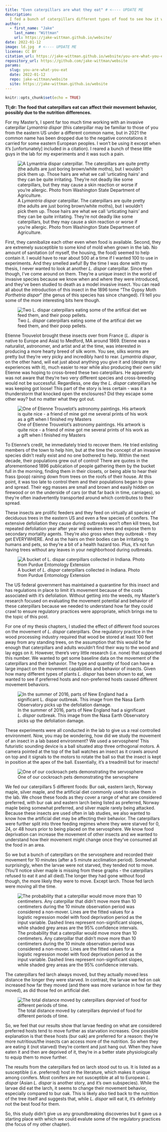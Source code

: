 ```yaml
---
title: "Even caterpillars are what they eat" # <---- UPDATE ME
description:
  I fed a bunch of caterpillars different types of food to see how it would affect their movement # <---- UPDATE ME
author:
  - first_name: "Jake"
    last_name: "Wittman"
    url: https://jake-wittman.github.io/website/
date: 2022-01-12
image: ld.jpg  # <---- UPDATE ME 
license: CC BY
citation_url: https://jake-wittman.github.io/website/you-are-what-you-eat 
repository_url: https://github.com/jake-wittman/website
params:
  slug: you-are-what-you-eat
  date: 2022-01-12
  repo: jake-wittman/website
  site: https://jake-wittman.github.io/website
---
```


<!----
Use 
refinery::use_article_template(
    template = "_templates/standard_template.Rmd",
    slug = "how-cold-is-too-cold", 
    date = "2022-01-11",
    renv_new = TRUE
)
to generate new post

checklist:
  - check the "update me" messages in YAML above
  - initialise the _renv folder with refinery::renv_new("name of post folder")
  - populate the lockfile with refinery::renv_snapshot("name of post folder")
  - update the _renv folder from snapshot with refinery::restore("name of post folder")

---->


<!--------------- setup post ----------------->

```r
knitr::opts_chunk$set(echo = TRUE)
```


<!--------------- post ----------------->
**Tl;dr: The food that caterpillars eat can affect their movement behavior, possibly due to the nutrition differences.**

For my Master's, I spent far too much time working with an invasive caterpillar *Lymantria dispar* (this caterpillar may be familiar to those of you from the eastern US under a different common name, but in 2021 the common name has been dropped due to the negative connotations it carried for some eastern European peoples. I won't be using it except when it's [unfortunately] included in a citation). I reared a bunch of these little guys in the lab for my experiments and it was such a pain.

![A *Lymantria dispar* caterpillar. The caterpillars are quite pretty (the adults are just boring brown/white moths), but I wouldn't pick them up. Those hairs are what we call 'urticating hairs' and they can be quite irritating. They're not deadly like some caterpillars, but they may cause a skin reaction or worse if you're allergic. Photo from Washington State Department of Agriculture.](ld.jpg)

First, they cannibalize each other even when food is available. Second, they are extremely susceptible to some kind of mold when grown in the lab. No amount of sanitation (of myself, the housing, the food) seemed to help contain it. I would have to rear about 500 at a time if I wanted 100 to use in experiments. And they smelled awful! By the time I was done with my thesis, I never wanted to look at another *L. dispar* caterpillar. Since then though, I've come around on them. They're a unique insect in the world of invasive species because we know when and where they were introduced, and they've been studied to death as a model invasive insect. You can read all about the introduction of this insect in the 1896 tome "The Gypsy Moth *Porthetria dispar*" (the genus of this species has since changed). I'll tell you some of the more interesting bits here though.

![Two *L. dispar* caterpillars eating some of the artifical diet we feed them, and their poop pellets.](diet.jpg)

Etienne Trouvelot brought these insects over from France (*L. dispar* is native to Europe and Asia) to Medford, MA around 1869. Etienne was a naturalist, astronomer, and artist and at the time, was interested in producing a more hearty breed of silk worm. You see, silks worms are pretty but they're very picky and incredibly hard to rear. *Lymantria dispar*, on the other hand, will eat just about anything you give it and (despite my experiences with it), much easier to rear while also producing their own silk! Etienne was hoping to cross-breed these two caterpillars. He apparently was not aware that they're two very different species and cross-breeding would not be successful. Regardless, one day the *L. dispar* caterpillars he was keeping got loose! This part of the story is less certain - was it a thunderstorm that knocked open the enclosures? Did they escape some other way? but no matter what they got out.

![One of Etienne Trouvelot's astronomy paintings. His artwork is quite nice - a friend of mine got me several prints of his work as a gift when I finished my Masters](jupiter.png)

To Etienne's credit, he immediately tried to recover them. He tried enlisting members of the town to help him, but at the time the concept of an invasive species didn't really exist and no one bothered to help. Within the next decade, their populations grew out of control! There are quotes in the aforementioned 1896 publication of people gathering them by the bucket full in the morning, finding them in their closets, or being able to hear their frass (poop) raining down from trees on the roofs of their house. At this point, it was too late to control them and their populations began to grow and spread. Their egg masses are small and brown and easily hidden on firewood or on the underside of cars (or that far back in time, carriages), so they're often inadvertently transported around which contributes to their spread.

These insects are prolific feeders and they feed on virtually all species of deciduous trees in the eastern US and even a few species of conifers. The extensive defoliation they cause during outbreaks won't often kill trees, but repeated defoliation year after year will weaken trees and expose them to secondary mortality agents. They're also gross when they outbreak - they get EVERYWHERE. And as the hairs on their bodies can be irritating to humans and pets, so they're a bit of a health hazard too. Plus, it's not fun having trees without any leaves in your neighborhood during outbreaks.

![A bucket of *L. dispar* caterpillars collected in Indiana. Photo from Purdue Entomology Extension](bucket_of_ld.jpg)

The US federal government has maintained a quarantine for this insect and has regulations in place to limit it's movement because of the costs associated with it's defoliation. Without getting into the weeds, my Master's research focused on evaluating the movement potential and behavior of these caterpillars because we needed to understand how far they could crawl to ensure regulatory practices were appropriate, which brings me to the topic of this post.

For one of my thesis chapters, I studied the effect of different food sources on the movement of *L. dispar* caterpillars. One regulatory practice in the wood processing industry required that wood be stored at least 100 feet away from any standing trees, on the assumption that this would be far enough that caterpillars and adults wouldn't find their way to the wood and lay eggs on it. However, there's very little research (i.e. none) that supported this number. We wanted to get some baseline data on the movement of the caterpillars and their behavior. The type and quantity of food can have a large impact on the movement capabilities and behavior of insects. Given how many different types of plants *L. dispar* has been shown to eat, we wanted to see if preferred hosts and non-preferred hosts caused different movement behaviors.

![In the summer of 2016, parts of New England had a significant *L. dispar* outbreak. This image from the Nasa Earth Observatory picks up the defoliation damage.](ld_damage_satellite.jpg)

These experiments were all conducted in the lab to give us a real controlled environment. Now, you may be wondering, how did we study the movement of an insect in a lab based environment? We used a servosphere! This futuristic sounding device is a ball situated atop three orthogonal motors. A camera pointed at the top of the ball watches an insect as it crawls around on top and it signals to the motors to rotate the ball so that the insect is kept in position at the apex of the ball. Essentially, it's a treadmill but for insects!

![One of our cockroach pets demonstrating the servosphere](servo_cockroach.gif)

We fed our caterpillars 5 different foods: Bur oak, eastern larch, Norway maple, silver maple, and the artificial diet commonly used to raise them in the lab. We chose these foods as they cover a range of what are considered preferred, with bur oak and eastern larch being listed as preferred, Norway maple being somewhat preferred, and silver maple rarely being attacked. Because these insects are used often in lab studies, we also wanted to know how the artificial diet may be affecting their behavior. The caterpillars were further split into three feeding regimes where they were starved for 0, 24, or 48 hours prior to being placed on the servosphere. We know food deprivation can increase the movement of other insects and we wanted to understand how their movement might change once they've consumed all the food in an area.

So we but a bunch of caterpillars on the servosphere and recorded their movement for 10 minutes (after a 5 minute acclimation period). Somewhat surprisingly, when the larvae were not starved, they tended not to move. (You'll notice silver maple is missing from these graphs - the caterpillars refused to eat it and all died).The longer they had gone without food though, the more likely they were to move. Except larch. Those fed larch were moving all the time.

![The probability that a caterpillar would move more than 10 centimeters. Any caterpillar that didn't move more than 10 centimeters during the 10 minute observation period was considered a non-mover. Lines are the fitted values for a logistic regression model with food deprivation period as the input variable. Dashed lines represent non-significant slopes, while shaded grey areas are the 95% confidence intervals.](pr_move.jpg)

The caterpillars fed larch always moved, but they actually moved less distance the longer they were starved. In contrast, the larvae we fed on oak increased how far they moved (and there was more variance in how far they moved), as did those fed on artificial diet.

![The total distance moved by caterpillars deprvied of food for different periods of time.](distance_moved.jpg)

So, we feel that our results show that larvae feeding on what are considered preferred hosts tend to move further as starvation increases. One possible explanation is that these hosts (bur oak) are preferred for a reason: they're more nutritious/the insects can access more of the nutrition. So when they are eating it (not starved) they're content and just hang out. When they have eaten it and then are deprived of it, they're in a better state physiologically to equip them to move further. 

The results from the caterpillars fed on larch stood out to us. It is listed as a susceptible (i.e. preferred) host in the literature, which makes it unique among conifers. Most conifers are not susceptible at all to European *L. dispar* (Asian *L. dispar* is another story, and it's own subspecies). While the larvae did eat the larch, it seems to change their movement behavior, especially compared to bur oak. This is likely also tied back to the nutrition of the tree itself and suggests that, while *L. dispar* will eat it, it's definitely not the best food for them.

So, this study didn't give us any groundbreaking discoveries but it gave us a starting place with which we could evalute some of the regulatory practices (the focus of my other chapter).

